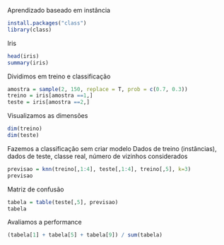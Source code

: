 Aprendizado baseado em instância

```r
install.packages("class")
library(class)
```

Iris
```r
head(iris)
summary(iris)
```
Dividimos em treino e classificação
```r
amostra = sample(2, 150, replace = T, prob = c(0.7, 0.3))
treino = iris[amostra ==1,]
teste = iris[amostra ==2,]
```
Visualizamos as dimensões
```r
dim(treino)
dim(teste)
```
Fazemos a classificação sem criar modelo
Dados de treino (instâncias), dados de teste, classe real, número de vizinhos considerados
```r
previsao = knn(treino[,1:4], teste[,1:4], treino[,5], k=3)
previsao
```
Matriz de confusão
```r
tabela = table(teste[,5], previsao)
tabela
```
Avaliamos a performance
```r
(tabela[1] + tabela[5] + tabela[9]) / sum(tabela)
```

